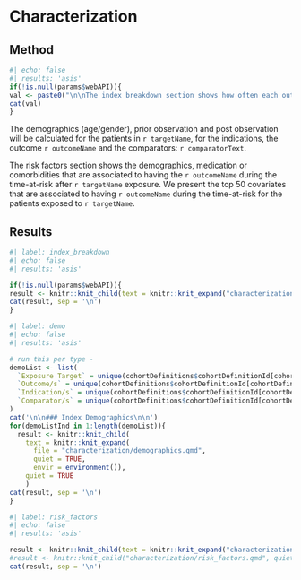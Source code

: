 # Characterization

## Method

```r
#| echo: false
#| results: 'asis'
if(!is.null(params$webAPI)){
val <- paste0("\n\nThe index breakdown section shows how often each outcome concept id occurred for the patients in ",targetName," with ",outcomeName," during the time-at-risk after exposure.  We restrict to concept ids that occurs for one percent of the popualtion or more.  This gives insight into how the outcome is being observed in the data.\n\n")
cat(val)
}
```

The demographics (age/gender), prior observation and post observation will be calculated for the patients in `r targetName`, for the indications, the outcome `r outcomeName` and the comparators: `r comparatorText`.

The risk factors section shows the demographics, medication or comorbidities that are associated to having the `r outcomeName` during the time-at-risk after `r targetName` exposure.  We present the top 50 covariates that are associated to having `r outcomeName` during the time-at-risk for the patients exposed to `r targetName`.

## Results
```r
#| label: index_breakdown
#| echo: false
#| results: 'asis'

if(!is.null(params$webAPI)){
result <- knitr::knit_child(text = knitr::knit_expand("characterization/index_breakdown.qmd", quiet = TRUE, envir = environment()), quiet = TRUE)
cat(result, sep = '\n')
}
```

```r
#| label: demo
#| echo: false
#| results: 'asis'

# run this per type - 
demoList <- list(
  `Exposure Target` = unique(cohortDefinitions$cohortDefinitionId[cohortDefinitions$subsetParent == params$targetId]),
  `Outcome/s` = unique(cohortDefinitions$cohortDefinitionId[cohortDefinitions$subsetParent %in% params$outcomeIds]),
  `Indication/s` = unique(cohortDefinitions$cohortDefinitionId[cohortDefinitions$subsetParent %in% indicationIds]), # what about null?
  `Comparator/s` = unique(cohortDefinitions$cohortDefinitionId[cohortDefinitions$subsetParent %in% comparatorIds])
)
cat('\n\n### Index Demographics\n\n')
for(demoListInd in 1:length(demoList)){
  result <- knitr::knit_child(
    text = knitr::knit_expand(
      file = "characterization/demographics.qmd", 
      quiet = TRUE, 
      envir = environment()), 
    quiet = TRUE
    )
cat(result, sep = '\n')
}
```

```r
#| label: risk_factors
#| echo: false
#| results: 'asis'

result <- knitr::knit_child(text = knitr::knit_expand("characterization/risk_factors.qmd", quiet = TRUE, envir = environment()), quiet = TRUE)
#result <- knitr::knit_child("characterization/risk_factors.qmd", quiet = TRUE)
cat(result, sep = '\n')
```
